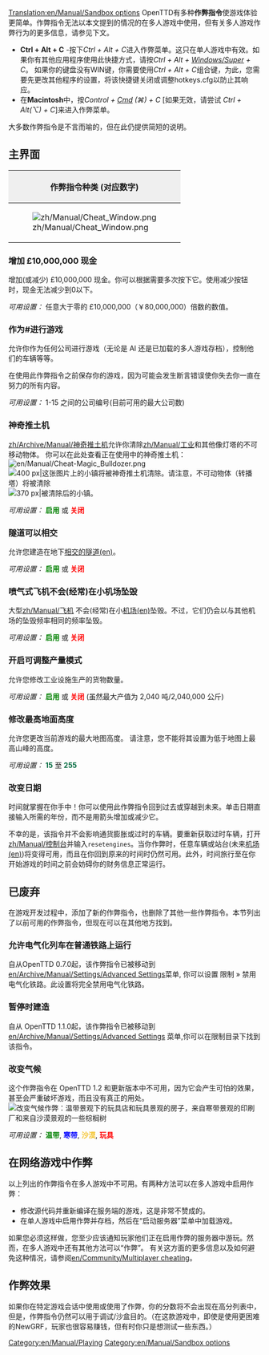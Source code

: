 [[Translation:en/Manual/Sandbox options]]
{{zh/Manual/目录}}{{zh/警告| 通过使用作弊指令，你将违反游戏规则。请牢记这样的耻辱将被永远记住（这意味着作弊指令的使用将被记录在您保存的游戏中）。 }}
OpenTTD有多种'''作弊指令'''使游戏体验更简单。作弊指令无法以本文提到的情况的在多人游戏中使用，但有关多人游戏作弊行为的更多信息，请参见下文。 

*'''Ctrl + Alt + C''' -按下''Ctrl + Alt + C''进入作弊菜单。这只在单人游戏中有效。如果你有其他应用程序使用此快捷方式，请按''Ctrl + Alt + <span class="plainlinks">[http://zh.wikipedia.org/wiki/Windows%E9%94%AE Windows/Super]</span> + C''。 如果你的键盘没有WIN键，你需要使用''Ctrl + Alt + C''组合键，为此，您需要先更改其他程序的设置，将该快捷键关闭或调整hotkeys.cfg以防止其响应。
*在'''Macintosh'''中，按''Control + <span class="plainlinks">[http://zh.wikipedia.org/wiki/Command%E9%94%AE Cmd]</span> (&#x2318;) + C'' [如果无效，请尝试 ''Ctrl + Alt(⌥) + C'']来进入作弊菜单。

大多数作弊指令是不言而喻的，但在此仍提供简短的说明。

==主界面==
{|border="2" cellspacing="4" cellpadding="3" rules="all" style="margin:1em 1em 1em 0; border:solid 1px #AAAAAA;"
!colspan="4" style="background:#efefef;"| 作弊指令种类 (对应数字)
|-
| rowspan="10"|[[File:zh/Manual/Cheat Window.png|frame|center]]
| style="background:#efefef;"|'''Type'''
|-
| [[#zeng-jia-ps10000000-xian-jin|1. 增加现金]]
|-
| [[#zuo-wei-jin-xing-you-xi|2. 作为#进行游戏]]
|-
| [[#shen-qi-tui-tu-ji|3. 神奇推土机]]
|-
| [[#sui-dao-ke-yi-xiang-jiao|4. 隧道可以相交]]
|-
| [[#pen-qi-shi-fei-ji-bu-hui-jing-chang-zai-xiao-ji-chang-zhui-hui|5. 喷气式飞机不会在小机场坠毁]]
|-
| [[#kai-qi-ke-diao-zheng-chan-liang-mo-shi|6. 调整产量]]
|-
| [[#xiu-gai-zui-gao-di-mian-gao-du|7. 修改最高地面高度]]
|-
| [[#gai-bian-ri-qi|8. 改变日期]]
|}

===增加 £10,000,000 现金===
增加(或减少) £10,000,000 现金。你可以根据需要多次按下它。使用减少按钮时，现金无法减少到0以下。

''可用设置：'' 任意大于零的 £10,000,000（￥80,000,000）倍数的数值。

===作为#进行游戏===
允许你作为任何公司进行游戏（无论是 AI 还是已加载的多人游戏存档），控制他们的车辆等等。

在使用此作弊指令之前保存你的游戏，因为可能会发生断言错误使你失去你一直在努力的所有内容。

''可用设置：''  1-15 之间的公司编号(目前可用的最大公司数)

===神奇推土机===
[[zh/Archive/Manual/神奇推土机]]允许你清除[[zh/Manual/工业]]和其他像灯塔的不可移动物体。
你可以在此处查看正在使用中的神奇推土机： [[File:en/Manual/Cheat-Magic Bulldozer.png]]
[[File:en/Manual/Town Before.png|thumb|left|400 px|这张图片上的小镇将被神奇推土机清除。请注意，不可动物体（转播塔）将被清除]]
[[File:en/Manual/Town After.png|thumb|center|370 px|被清除后的小镇。]]
{{en/-}}

''可用设置：'' <span style="color:green">'''启用'''</span> 或 <span style="color:red">'''关闭'''</span>

===隧道可以相交===
允许您建造在地下[[en/Archive/Manual/Crossing tunnels|相交的隧道(en)]]。

''可用设置：'' <span style="color:green">'''启用'''</span> 或 <span style="color:red">'''关闭'''</span>

===喷气式飞机不会(经常)在小机场坠毁===
大型[[zh/Manual/飞机]] 不会(经常)在小[[en/Manual/Airports|机场(en)]]坠毁。不过，它们仍会以与其他机场的坠毁频率相同的频率坠毁。

''可用设置：'' <span style="color:green">'''启用'''</span> 或 <span style="color:red">'''关闭'''</span>

===开启可调整产量模式===
允许您修改工业设施生产的货物数量。

''可用设置：'' <span style="color:green">'''启用'''</span> 或 <span style="color:red">'''关闭'''</span> (虽然最大产值为 2,040 吨/2,040,000 公斤)

===修改最高地面高度===
允许您更改当前游戏的最大地图高度。 请注意，您不能将其设置为低于地图上最高山峰的高度。

''可用设置：'' <span style="color:#00693E">'''15'''</span> 至 <span style="color:#00693E">'''255'''</span>

===改变日期===
时间就掌握在你手中！你可以使用此作弊指令回到过去或穿越到未来。单击日期直接输入所需的年份，而不是用箭头增加或减少它。

不幸的是，该指令并不会影响通货膨胀或过时的车辆。要重新获取过时车辆，打开[[zh/Manual/控制台]]并输入<code>resetengines</code>。当你作弊时，任意车辆或站台(未来[[en/Manual/Airports|机场(en)]])将变得可用，而且在你回到原来的时间时仍然可用。此外，时间旅行至在你开始游戏的时间之前会妨碍你的财务信息正常运行。
==已废弃==
在游戏开发过程中，添加了新的作弊指令，也删除了其他一些作弊指令。本节列出了以前可用的作弊指令，但现在可以在其他地方找到。

===允许电气化列车在普通铁路上运行===
自从OpenTTD 0.7.0起，该作弊指令已被移动到[[en/Archive/Manual/Settings/Advanced Settings]]菜单, 你可以设置 限制 &raquo; 禁用电气化铁路。此设置将完全禁用电气化铁路。

===暂停时建造===
自从 OpenTTD 1.1.0起，该作弊指令已被移动到[[en/Archive/Manual/Settings/Advanced Settings]] 菜单,你可以在限制目录下找到该指令。

===改变气候===
这个作弊指令在 OpenTTD 1.2 和更新版本中不可用，因为它会产生可怕的效果，甚至会严重破坏游戏，而且没有真正的用处。
[[File:en/Manual/Switch climate.png|center|frame|改变气候作弊：温带景观下的玩具店和玩具景观的房子，来自寒带景观的印刷厂和来自沙漠景观的一些棕榈树]]

''可用设置：'' <span style="color:green">'''温带'''</span>, <span style="color:blue">'''寒带'''</span>, <span style="color:#f4c430">'''沙漠'''</span>, <span style="color:red">'''玩具'''</span>

==在网络游戏中作弊==
以上列出的作弊指令在多人游戏中不可用。有两种方法可以在多人游戏中启用作弊：
* 修改源代码并重新编译在服务端的游戏，这是非常不赞成的。
* 在单人游戏中启用作弊并存档，然后在“启动服务器”菜单中加载游戏。
如果您必须这样做，您至少应该通知玩家他们正在启用作弊的服务器中游玩。然而，在多人游戏中还有其他方法可以“作弊”。 有关这方面的更多信息以及如何避免这种情况，请参阅[[en/Community/Multiplayer cheating]]。


==作弊效果==
如果你在特定游戏会话中使用或使用了作弊，你的分数将不会出现在高分列表中，但是，作弊指令仍然可以用于调试/沙盒目的。（在这款游戏中，即使是使用更困难的NewGRF，玩家也很容易赚钱，但有时你只是想测试一些东西。）


[[Category:en/Manual/Playing]]
[[Category:en/Manual/Sandbox options]]